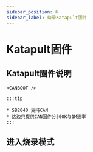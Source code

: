 ```yaml
---
sidebar_position: 6
sidebar_label: 烧录Katapult固件
---
```



# Katapult固件

## Katapult固件说明

    <CANBOOT />

    :::tip

    * SB2040 支持CAN
    * 这边只提供CAN固件分500K与1M速率
    :::

## 进入烧录模式
